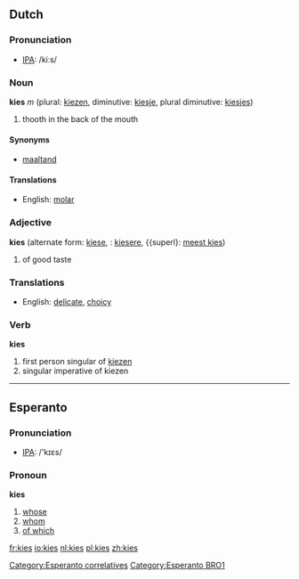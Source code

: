 ==Dutch==
=== Pronunciation ===
*[[w:IPA|IPA]]: /kiːs/

===Noun===
'''kies''' ''m'' (plural: [[kiezen]], diminutive: [[kiesje]], plural diminutive: [[kiesjes]])

# thooth in the back of the mouth

====Synonyms====
*[[maaltand]]

====Translations====
*English: [[molar]]

===Adjective===
'''kies''' (alternate form: [[kiese]], {{compar}}: [[kiesere]], {{superl}: [[meest kies]])

# of good taste

===Translations===
*English: [[delicate]], [[choicy]]

===Verb===
'''kies'''

#first person singular of [[kiezen]]
#singular imperative of kiezen

----
==Esperanto==
=== Pronunciation ===
*[[w:IPA|IPA]]: /'kɪɛs/

===Pronoun===
'''kies'''

#[[whose]]
#[[whom]]
#[[of which]]

[[Category:Esperanto correlatives]]
[[Category:Esperanto BRO1]]

[[fr:kies]]
[[io:kies]]
[[nl:kies]]
[[pl:kies]]
[[zh:kies]]